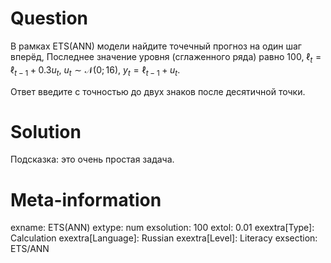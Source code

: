 Question
========

В рамках ETS(ANN) модели найдите точечный прогноз на один шаг вперёд,
Последнее значение уровня (сглаженного ряда) равно $100$, $\ell_t = \ell_{t-1} + 0.3 u_t$, 
$u_t \sim \mathcal{N}(0; 16)$, $y_t = \ell_{t-1} + u_t$. 

Ответ введите с точностью до двух знаков после десятичной точки. 

Solution
========

Подсказка: это очень простая задача. 

Meta-information
================
exname: ETS(ANN)
extype: num
exsolution: 100
extol: 0.01
exextra[Type]: Calculation
exextra[Language]: Russian
exextra[Level]: Literacy
exsection: ETS/ANN
